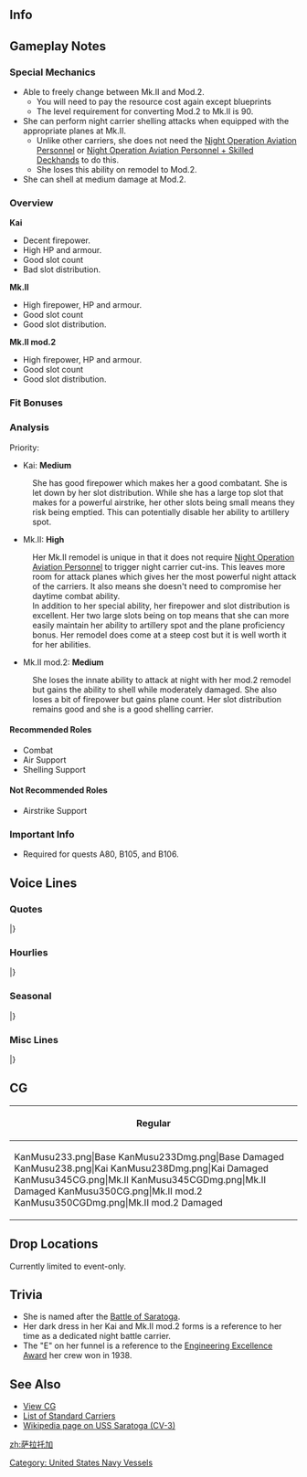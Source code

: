 ==Info==
{{KanmusuInfo|ID=233}}
{{KanmusuInfo|ID=238}}
{{KanmusuInfo|ID=345}}
{{KanmusuInfo|ID=350}}

==Gameplay Notes==
===Special Mechanics===
* Able to freely change between Mk.II and Mod.2.
** You will need to pay the resource cost again except blueprints
** The level requirement for converting Mod.2 to Mk.II is 90.
* She can perform night carrier shelling attacks when equipped with the appropriate planes at Mk.II.
** Unlike other carriers, she does not need the [[Night Operation Aviation Personnel]] or [[Night Operation Aviation Personnel + Skilled Deckhands]] to do this.
** She loses this ability on remodel to Mod.2.
* She can shell at medium damage at Mod.2.

===Overview===
'''Kai'''
* Decent firepower.
* High HP and armour.
* Good slot count
* Bad slot distribution.

'''Mk.II'''
* High firepower, HP and armour.
* Good slot count
* Good slot distribution.

'''Mk.II mod.2'''
* High firepower, HP and armour.
* Good slot count
* Good slot distribution.

===Fit Bonuses===
{{:{{BASEPAGENAME}}/Equipment Bonuses}}
{{clear}}

===Analysis===
Priority: 

* Kai: '''Medium'''
: She has good firepower which makes her a good combatant. She is let down by her slot distribution. While she has a large top slot that makes for a powerful airstrike, her other slots being small means they risk being emptied. This can potentially disable her ability to artillery spot. 

* Mk.II: '''High'''
: Her Mk.II remodel is unique in that it does not require [[Night Operation Aviation Personnel]] to trigger night carrier cut-ins. This leaves more room for attack planes which gives her the most powerful night attack of the carriers. It also means she doesn't need to compromise her daytime combat ability.
: In addition to her special ability, her firepower and slot distribution is excellent. Her two large slots being on top means that she can more easily maintain her ability to artillery spot and the plane proficiency bonus. Her remodel does come at a steep cost but it is well worth it for her abilities.

* Mk.II mod.2: '''Medium'''
: She loses the innate ability to attack at night with her mod.2 remodel but gains the ability to shell while moderately damaged. She also loses a bit of firepower but gains plane count. Her slot distribution remains good and she is a good shelling carrier.

====Recommended Roles====
* Combat
* Air Support
* Shelling Support

====Not Recommended Roles====
* Airstrike Support

===Important Info===
* Required for quests A80, B105, and B106.

==Voice Lines==
===Quotes===
{{ShipquoteHeader}}
{{ShipquoteKai
| scenario    =Introduction
| origin      =Hello！　航空母艦、Saratogaです。提督、Saraとお呼びくださいね。よろしくお願い致します。
| translation =Hello! I'm the carrier, Saratoga. Admiral, please call me Sara. Nice to meet you.
| audio       =Saratoga-Intro.mp3
}}
{{ShipquoteKai
| scenario    =Introduction
| kai         =yes
| origin      =Hello! 航空母艦、Saratogaです。Saraも改修で、艤装と艦載機、強化しました！これからもご一緒に、頑張りましょう！
| translation =Hello! I'm the carrier, Saratoga. I was just remodelled and my equipment and planes are upgraded too! Let's keep working hard together!
| audio       =SaratogaKai-Intro.mp3
}}
{{ShipquoteKai
| scenario    =Library
| origin      =Hello! America生まれの大型正規空母、Saratogaです。
歴史深い由緒ある名前を頂いています。あの大きな戦いでは、最初から最後まで頑張ったんです。
戦いの終わった後、長門さん達と一緒にある実験に参加しました。これからSaraも皆さんと同じ艦隊で頑張らせてくださいね！
| translation =Hello! I'm Saratoga, the fleet carrier that was born in America.
I have a name with a great historical pedigree. During that huge battle, I fought hard from start to finish.
After that battle, I participated in that experiment with Nagato-san and the others.<ref>Referring to [https://en.wikipedia.org/wiki/Operation_Crossroads Operation Crossroads]</ref> Now, I'll work hard in the fleet with everyone!
| audio       =Saratoga-Library.mp3
}}
{{ShipquoteKai
| scenario    =Secretary 1
| origin      =How are you?
| translation =How are you?
| audio       =Saratoga-Sec1.mp3
}}
{{ShipquoteKai
| scenario    =Secretary 2
| origin      =はい、Saraはここに。
| translation =Yes, I'm here.
| audio       =Saratoga-Sec2.mp3
}}
{{ShipquoteKai
| scenario    =Secretary 3
| origin      =提督、せっかく整備したWildcatが。後にしてくださいね。お願いです。
| translation =Admiral, I just finished maintenance on that Wildcat. Let's do this later. Please.
| audio       =Saratoga-Sec3.mp3
}}
{{ShipquoteKai
| scenario    =Secretary 3
| kai         =yes
| origin      =提督、せっかく整備したDauntlessが。後にしてくださいね。お願いです。
| translation =Admiral, I just finished maintenance on that Dauntless. Let's do this later. Please.<ref>Referring to the [https://en.wikipedia.org/wiki/Douglas_SBD_Dauntless SBD Dauntless] dive bomber.</ref>
| audio       =SaratogaKai-Sec3.mp3
}}
{{ShipquoteKai
| scenario    =Secretary 3
| kai2         =yes
| origin      =提督、せっかく整備したHellcatが。後にしてくださいね。お願いです。
| translation =Admiral, I just finished maintenance on that Hellcat. Let's do this later. Please.<ref>Referring to the [https://en.wikipedia.org/wiki/Grumman_F6F_Hellcat F6F Hellcat] fighter.</ref>
| audio       =SaratogaMk2-Sec3.mp3
}}
{{ShipquoteKai
| scenario    =Secretary Idle
| origin      =うん！これで艦載機も問題なし！たくさん詰めるから、整備は大変。あら、長門！Hi！へっ、これから演習なの？ごめんなさい、Saraは今日は執務室勤務なんです。また誘ってね！
| translation =Yup! With this the planes are all fine! Because I carry a lot, maintenance is a chore. Oh, Nagato! Hi! Eh, it's time for exercises? Sorry, I'm on desk duty today. Maybe next time!
| audio       =Saratoga-SecIdle.mp3
}}
{{ShipquoteKai
| scenario    =Wedding
| origin      =提督、how are you doing？へっ、これをSaraに…ですか？はぁ、開けてみても良いのでしょうか？Oh my god, beautiful...!
| translation =Admiral, how are you doing? Eh, is this... for me? Haa, can I open it? Oh my god, beautiful...!
| audio       =Saratoga-Wedding.mp3
}}
{{ShipquoteKai
| scenario    =Secretary (Married)
| origin      =提督？お疲れですか？Saraが、お茶と何か元気が出るものをご用意しましょう。へっ、パン？パン屋はSaraはあまり…どちらかと言えば、ケーキのほうが得意なんです！ご用意しましょう！待ってくださいね。
| translation =Admiral? Are you tired? Let me make some tea and something to perk you up. Eh, bread? I'm not very good at baking... But if you insist, I'm good at baking cakes! I'll go make one! Please wait.
| audio       =Saratoga-SecMarried.mp3
}}
{{ShipquoteKai
| scenario    =Player's Score
| origin      =情報ですね？Saraが整理してお持ちします。
| translation =The information? I'll compile it and bring it to you.
| audio       =Saratoga-PlayerScore.mp3
}}
{{ShipquoteKai
| scenario    =Joining the Fleet
| origin      =航空母艦Saratoga、抜錨します。続いて！
| translation =Carrier Saratoga, setting sail. Follow me!
| audio       =Saratoga-JoinFleet.mp3
}}
{{ShipquoteKai
| scenario    =Equipment 1
| origin      =Beautiful！いい子たちですね！
| translation =Beautiful! They're quite good!
| audio       =Saratoga-Equip1.mp3
}}
{{ShipquoteKai
| scenario    =Equipment 2
| origin      =いい艦載機！この子もいいですね！
| translation =This is a great plane! This one is good too!
| audio       =Saratoga-Equip2.mp3
}}
{{ShipquoteKai
| scenario    =Equipment 3
| origin      =Oh my god!
| translation =Oh my god!
| audio       =Saratoga-Equip3.mp3
}}
{{ShipquoteKai
| scenario    =Supply
| origin      =Thanks a lot!　ありがとうございます。
| translation =Thanks a lot! Thank you very much.
| audio       =Saratoga-Supply.mp3
}}
{{ShipquoteKai
| scenario    =Docking (Minor)
| origin      =Sorry、少しだけ休みます、提督。
| translation =Sorry, I'll need a little rest Admiral.
| audio       =Saratoga-DockMinor.mp3
}}
{{ShipquoteKai
| scenario    =Docking (Major)
| origin      =I’m sorry、後方でお休みを頂きます。ごめんなさい、提督。
| translation =I'm sorry, I'll need to go rest in the rear lines. So sorry Admiral.
| audio       =Saratoga-DockMajor.mp3
}}
{{ShipquoteKai
| scenario    =Construction
| origin      =新造艦、就役です！
| translation =A new ship has been commissioned!
| audio       =Saratoga-Construction.mp3
}}
{{ShipquoteKai
| scenario    =Return From Sortie
| origin      =作戦完了です、提督。
| translation =Mission accomplished Admiral.
| audio       =Saratoga-SortieReturn.mp3
}}
{{ShipquoteKai
| scenario    =Starting a Sortie
| origin      =Sara、出撃します！皆さん、行きましょう！
| translation =Sara, sortieing! Everyone, let's go!
| audio       =Saratoga-Sortie.mp3
}}
{{ShipquoteKai
| scenario    =Starting a Sortie
| kai         =yes
| origin      =CV-3 Sara、出撃します！皆さん、行きましょう！
| translation =CV-3, Sara, sortieing! Everyone, let's go!
| audio       =SaratogaKai-Sortie.mp3
}}
{{ShipquoteKai
| scenario    =Starting a Battle
| origin      =行きます！航空隊、発艦初め！
| translation =Let's go! Air wing, commence take off!
| audio       =Saratoga-BattleStart.mp3
}}
{{ShipquoteKai
| scenario    =Attack
| origin      =Attack!
| translation =Attack!
| audio       =Saratoga-Attack.mp3
}}
{{ShipquoteKai
| scenario    =Air Battle
| origin      =Saraの子たち、お願いします！
| translation =I'm counting on you my little ones!
| audio       =Saratoga-AirBattle.mp3
}}
{{ShipquoteKai
| scenario    =Air Battle
| kai2        =yes
| origin      =Saraの子達、頼みます。いい？Attack!
| translation =I'm counting on you my little ones! Ready? Attack!
| audio       =SaratogaMk2-AirBattle.mp3
}}
{{ShipquoteKai
| scenario    =Night Battle
| origin      =艦隊全身、追撃戦に移行します！Saraに続いて！
| translation =Fleet, commence pursuit! Follow me!
| audio       =Saratoga-NightBattle.mp3
}}
{{ShipquoteKai
| scenario    =MVP
| origin      =Oh my god！Saraの戦闘がそんなに！？何か、申し訳ない気もします。
| translation =Oh my god! Did I really do that well!? I feel, kind of guilty about it.
| audio       =Saratoga-MVP.mp3
}}
{{ShipquoteKai
| scenario    =MVP
| kai         =yes
| origin      =Oh my god！Saraの戦果がそんなに！？提督のお蔭ですね。帰ったら乾杯しましょう！
| translation =Oh my god! Did I really do that well!? It's all thanks to you Admiral. Let's raise a glass when we get back!
| audio       =SaratogaKai-MVP.mp3
}}
{{ShipquoteKai
| scenario    =Minor Damage 1
| origin      =あぁ！
| translation =Aah!
| audio       =Saratoga-MinorDamage1.mp3
}}
{{ShipquoteKai
| scenario    =Minor Damage 2
| origin      =へ、飛行甲板に！？Damage control！
| translation =Eh, the flight deck!? Damage control!
| audio       =Saratoga-MinorDamage2.mp3
}}
{{ShipquoteKai
| scenario    =Major Damage
| origin      =嫌だ、もう！飛行甲板とお尻が…
| translation =No way! My flight deck and butt...
| audio       =Saratoga-MajorDamage.mp3
}}
{{ShipquoteKai
| scenario    =Sunk
| origin      =Oh my god、Sara…ここで沈むというのですか？提督、お別れです... Goodbye...
| translation =Oh my god, is this... where I'll sink? This is farewell, Admiral... Goodbye... 
| audio       =Saratoga-Sinking.mp3
}}
|}

===Hourlies===

{{ShipquoteHeader}}
{{ShipquoteKai
| scenario    =00:00
| origin      =提督、先ほど日付が更新されました。本日はこのサラが提督の執務を補佐いたしますね。
| translation =Admiral, it's a new day now. I'll be helping you with your work today.
| audio       =SaratogaKai-0000.mp3
}}
{{ShipquoteKai
| scenario    =01:00
| origin      =1 o'clock。　提督、今夜は頑張りましょうね。
| translation =1 o'clock. Admiral, let's do our best tonight.
| audio       =SaratogaKai-0100.mp3
}}
{{ShipquoteKai
| scenario    =02:00
| origin      =2 o'clock。　はい、サラは平気です。提督、お疲れですか？
| translation =2 o'clock. Yes I'm fine. Are you tired Admiral?
| audio       =SaratogaKai-0200.mp3
}}
{{ShipquoteKai
| scenario    =03:00
| origin      =3 o'clock。　サラがcoffeeをご用意しましょう。少しお待ち下さいね。
| translation =3 o'clock. I'll go make some coffee. Please wait a moment.
| audio       =SaratogaKai-0300.mp3
}}
{{ShipquoteKai
| scenario    =04:00
| origin      =4 o'clock。　提督、もうすぐ夜が明けますね。ハァ…よし！頑張ろう！
| translation =4 o'clock. Admiral, the night will be over soon. Haa... Alright! I'll do my best!
| audio       =SaratogaKai-0400.mp3
}}
{{ShipquoteKai
| scenario    =05:00
| origin      =5 o'clock。　朝焼けSo beautiful!
| translation =5 o'clock. The sunrise is so beautiful!
| audio       =SaratogaKai-0500.mp3
}}
{{ShipquoteKai
| scenario    =06:00
| origin      =Good Morning! 6 o'clock。提督、おはようございます。今朝も爽やかですね！
| translation =Good Morning! 6 o'clock. Admiral, good morning. This morning is really refreshing!
| audio       =SaratogaKai-0600.mp3
}}
{{ShipquoteKai
| scenario    =07:00
| origin      =7 o'clock。サラ、モーニングをご用意しました。卵はスクランブルでよかったですよね？Coffeeはこちらに。
| translation =7 o'clock. I'll go make breakfast. Are you fine with scrambled eggs? The coffee is over there.
| audio       =SaratogaKai-0700.mp3
}}
{{ShipquoteKai
| scenario    =08:00
| origin      =8 o'clock。朝の後片付けをしたら、艦載機の整備をしますね。みんな、いい子たちなんです。
| translation =8 o'clock. After cleaning all this up, I need to do maintenance on my planes. They're all good kids.
| audio       =SaratogaKai-0800.mp3
}}
{{ShipquoteKai
| scenario    =09:00
| origin      =9 o'clock。あ、Yorkie...?あ、ごめんなさい！勘違いです。Sorry!あ、サラったら、ごめんなさい。
| translation =9 o'clock. Ah, Yorkie...? Ah, sorry! I thought you were someone else. Sorry! Ah, my bad, sorry.<ref>Yorkie as in the CV USS Yorktown.</ref>
| audio       =SaratogaKai-0900.mp3
}}
{{ShipquoteKai
| scenario    =10:00
| origin      =10 o'clock。　加賀さん、おはようございます！...え、対抗演習ですか？喜んで！サラが真剣勝負でお相手します！
| translation =10 o'clock. Good morning Kaga-san! ...Eh, you want me to be the opposing force? I'll be happy to! I'll fight you seriously!
| audio       =SaratogaKai-1000.mp3
}}
{{ShipquoteKai
| scenario    =11:00
| origin      =11 o'clock。　加賀さん、さすがですね。Japan Task Forceも侮れません。サラももっと頑張ろ！
| translation =11 o'clock. As expected of Kaga-san. Japan's Task Force can't be underestimated. I'll do my best too!
| audio       =SaratogaKai-1100.mp3
}}
{{ShipquoteKai
| scenario    =12:00
| origin      =It is Noon。　提督、lunchはどうされますか？サラ、簡単なサンドウィッチだったらパッパッとご用意しちゃいます。OK?少し待っていて。
| translation =It is Noon. Admiral, what do you want for lunch? I could go prepare some simple sandwiches in a jiffy. OK? Please wait a moment.
| audio       =SaratogaKai-1200.mp3
}}
{{ShipquoteKai
| scenario    =13:00
| origin      =1 o'clock。　はい、お待たせです。ターキーサラダサンドウィッチ、どうぞ召し上がれ！
| translation =1 o'clock. Yes, thanks for waiting. It's turkey salad sandwiches, please help yourself!
| audio       =SaratogaKai-1300.mp3
}}
{{ShipquoteKai
| scenario    =14:00
| origin      =2 o'clock。　提督、サラのターキーサラダサンド、どうでしたか？お口に合いましたか？あぁ...Really? よかった！
| translation =2 o'clock. Admiral, how were my turkey salad sandwiches? Did it suit your tastes? Ah... Really? That's great!
| audio       =SaratogaKai-1400.mp3
}}
{{ShipquoteKai
| scenario    =15:00
| origin      =3 o'clock。　ハァ...少し疲れたかな。は、いいえ、サラ全然平気です！
| translation =3 o'clock. *sigh*... I'm a bit tired. Ha, no, I'm totally fine!
| audio       =SaratogaKai-1500.mp3
}}
{{ShipquoteKai
| scenario    =16:00
| origin      =4 o'c...　あら、Hey! 赤城さんHow are you?...そう、よかった！サラも同じよ。うふふ
| translation =4 o'c... Oh my, Hey! How are you Akagi-san? ... Is that so, that's good! I'm doing fine too. Ufufu~
| audio       =SaratogaKai-1600.mp3
}}
{{ShipquoteKai
| scenario    =17:00
| origin      =5 o'clock。　提督、この海は夕焼けも綺麗。So beautiful!
| translation =5 o'clock. Admiral, the sunset over this sea is beautiful. So beautiful!
| audio       =SaratogaKai-1700.mp3
}}
{{ShipquoteKai
| scenario    =18:00
| origin      =6 o'clock。　Dinnerはどうされますか？え、提督が？ううん、大丈夫。サラに夜も任せておいてください！頑張ります！
| translation =6 o'clock. What do you want for dinner? Eh, you'll make it? No, it's fine. Leave it all up to me tonight too! I'll do my best!
| audio       =SaratogaKai-1800.mp3
}}
{{ShipquoteKai
| scenario    =19:00
| origin      =7 o'clock。　はい、お待ち同様！ニュージャージー仕込みのビーフステーキ、どうぞ召し上がれ！はい、ご一緒にビールも！
| translation =7 o'clock. Yes, thanks for waiting! Here's a New Jersey-style steak, please enjoy! Yes, and a beer to go with it!
| audio       =SaratogaKai-1900.mp3
}}
{{ShipquoteKai
| scenario    =20:00
| origin      =8 o'clock。　提督、お腹いっぱいになりました？そう？よかった！デザートもあるんです。ほら、コーンシロップたっぷりのサラ特製アイス、召し上がれ！さぁ、遠慮されずに、ね？
| translation =8 o'clock. Admiral, are you all filled up? Is that so? That's great! I have desert too. Here you go, please enjoy some ice cream slathered with my special corn syrup! Go on, don't hold back ok?
| audio       =SaratogaKai-2000.mp3
}}
{{ShipquoteKai
| scenario    =21:00
| origin      =9 o'clock。　あら、Iowa！珍しいのね、一人？お仕事終わったら、少しだけやりますか？うん、OKです。待っててね！
| translation =9 o'clock. Oh my, Iowa! How unusual, are you alone? Once I'm done with my work, want to hit the town? Yup, OK. Wait for me then!
| audio       =SaratogaKai-2100.mp3
}}
{{ShipquoteKai
| scenario    =22:00
| origin      =10 o'clock。　提督、なんでしょうか？...え、提督もご一緒に？もちろん、喜んで！そうだ、加賀さんたちもお呼びしましょう。え、それはまた別で？
| translation =10 o'clock. What is it Admiral? ...Eh, you want to come with us? Of course, I'd be happy for you to come! That's right, let's invite Kaga-san and the others too. Eh, maybe another time?
| audio       =SaratogaKai-2200.mp3
}}
{{ShipquoteKai
| scenario    =23:00
| origin      =11 o'clock。　提督、今日も一日お疲れ様でした！さぁ、それではIowaと合流して、Let's go for a drink!
| translation =11 o'clock. Admiral, thanks for your hard work today! Now, let's go meet up with Iowa. Let's go for a drink!
| audio       =SaratogaKai-2300.mp3
}}
|}

===Seasonal===
{{SeasonalHeaderOld}}
{{SeasonalQuote
|scenario = [[Seasonal/Christmas_2016|Christmas 2016]]
|origin = Merry Christmas！提督、Sara特製の大きな大きなターキーサラダサンドイッチ作ってみたんです。どうぞ、召し上がれ。
|translation =	Merry Christmas! I made my special extra, extra large turkey sandwhich, Admiral. Please have some.
|audio = Saratoga_Christmas_2016_Sec1.mp3
|notes = 
}}
{{SeasonalQuote
|scenario = [[Seasonal/Setsubun_2017|Setsubun 2017]]
|origin = これですね、噂のspecialな行事は。セッツブーン！平気です、対策済み。戦闘機隊は直ちに発艦、本艦上空直掩をお願いします。いたっ、いたたっ！
|translation =	So this is it. The special event I’ve heard about. Settsubuun! I’m fine, I’ve taken countermeasures. Fighters, take off immediately. I’m counting on you for air cover. Ow, owow!
|audio = Saratoga_Setsubun_2017.mp3
|notes = 
}}
{{SeasonalQuote
|scenario = [[Seasonal/Fourth_Anniversary|4th Anniversary]]
|origin = 提督、おめでとうございます！艦隊はfourth anniversaryを迎えました。みんなさんに、感謝 ですね！
|translation =	Congratulations, Admiral! The fleet has reached it’s 4th Anniversary. I’m grateful to everyone!
|audio = Saratoga_4th_Anniversary_Sec1_2017.mp3
|notes = 
}}
{{SeasonalQuote
|scenario = [[Seasonal/Rainy_Season_2017|Rainy Season 2017]]
|origin = これが噂の「ツユ」ですね？確かに雨ばっかり。ユージン、それは？えぇ、呪いの人形じゃ…あぁ、そうなんですね。私も挑戦してします。
|translation =	So this is the “Tsuyu” I heard about? It certainly rains a lot. What’s that, Eugen? Eh, it’s not a cursed doll… Ah, I see. I want to try make one too.<ref>She mispronounces Eugen’s name.</ref>
|audio = Saratoga_Rainy_Season_Sec1_2017.mp3
|notes = 
}}
{{SeasonalQuote
|scenario = [[Seasonal/Early_Summer_2017|Early Summer 2017]]
|origin = 水着ですか？どうしよう？Iowaはall seasonでもあの格好だし…Saraは…ん…考えておきますな？
|translation =	A swimsuit? What should I do? Iowa looks like that year round though… I’ll… hmm… think about it alright?
|audio = Saratoga_Sec1_Summer_2017.mp3
|notes = 
}}
{{SeasonalQuote
|scenario = [[Seasonal/Autumn_2017|Autumn 2017]]
|origin = この国の秋、いいですね。Sara、この季節好きかもしれません。あら、みんなさん装備の手入れを初めて…もうすぐ何が始まるのですか？
|translation =	This country’s autumn is great. I think I might like this season. Oh, everyone is starting equipment maintenance… Is there something happening soon?
|audio = Saratoga_Autumn_2017_Sec1.mp3
|notes = 
}}
{{SeasonalQuote
|scenario = [[Seasonal/Fifth_Anniversary|5th Anniversary]]
|origin = 提督、おめでとうございます！艦隊は5th Anniversaryを迎えました。はぁ、すごい！みんなさんに本当に感謝ですね。
|translation =	Congratulations, Admiral! The fleet is celebrating it’s 5th Anniversary. Wow, amazing! I’m really grateful to everyone.
|audio = Saratoga_5th_Anniversary_Sec1.mp3
|notes = 
}}
{{SeasonalQuote
|scenario = [[Seasonal/Valentine%27s_Day_2020|Valentine's Day 2020]]
|origin = 提督、Sara特製のNew Jersey Chocolate Cake。どぞ召し上がれ。えぇ？聞いたことない？てへっ、はい。Sara特製ですから。
|translation =	Admiral, it's my special New Jersy Chocolate Cake. Please enjoy. Eh? You've never heard of it before? Teehehe, of course. I made it just for you after all.
|audio = Saratoga_Valentines_2020_Secretary_1.mp3
|notes = 
}}
{{SeasonalQuote
|scenario = [[Seasonal/Seventh_Anniversary|7th Anniversary 2020]]
|origin = 提督、おめでとうございます。Saraもこの日をご一緒できて嬉しいです。
|translation =	Admiral, congratulations. I'm happy I can spend today with you.
|audio = Saratoga_7th_Anniversary_Secretary_1.mp3
|notes = 
}}
|}<references/>

{{clear}}

===Misc Lines===
{{SeasonalHeaderOld}}
{{SeasonalQuote
|scenario = [[Spring 2019 Event]]
|origin = Saratoga攻撃隊、全機、攻撃開始。Attack!
|translation =	Saratoga attack squadrons, all planes, begin the assault. Attack!
|audio = Saratoga_Mk.II-Friend_Fleet_1.mp3
|notes = Friend Fleet Line
}}
|}<references/>

{{clear}}

==CG==
{| class="mw-collapsible mw-collapsed wikitable" style="width: 100%;"
!Regular
|-
|<gallery>
KanMusu233.png|Base
KanMusu233Dmg.png|Base Damaged
KanMusu238.png|Kai
KanMusu238Dmg.png|Kai Damaged
KanMusu345CG.png|Mk.II
KanMusu345CGDmg.png|Mk.II Damaged
KanMusu350CG.png|Mk.II mod.2
KanMusu350CGDmg.png|Mk.II mod.2 Damaged
</gallery>
|}

==Drop Locations==
Currently limited to event-only.

==Trivia==
*She is named after the [https://en.wikipedia.org/wiki/Battles_of_Saratoga Battle of Saratoga].
*Her dark dress in her Kai and Mk.II mod.2 forms is a reference to her time as a dedicated night battle carrier.
*The "E" on her funnel is a reference to the [https://en.wikipedia.org/wiki/Battle_Effectiveness_Award Engineering Excellence Award] her crew won in 1938.

==See Also==
*[[{{PAGENAMEE}}/Gallery|View {{PAGENAME}} CG]]
*[[Elitecv|List of Standard Carriers]]
*[[:wikipedia:USS_Saratoga_(CV-3)|Wikipedia page on USS Saratoga (CV-3)]]
{{Shiplist}}
[[Category: United States Navy Vessels]]
[[zh:萨拉托加]]